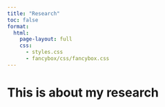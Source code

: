 ```yaml
---
title: "Research"
toc: false
format:
  html:
    page-layout: full
    css:
      - styles.css
      - fancybox/css/fancybox.css
---
```


# This is about my research 
